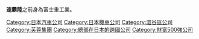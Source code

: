 '''速霸陸'''之前身為富士重工業。

[[Category:日本汽車公司|Category:日本汽車公司]]
[[Category:日本機車公司|Category:日本機車公司]]
[[Category:澀谷區公司|Category:澀谷區公司]]
[[Category:芙蓉集團|Category:芙蓉集團]]
[[Category:總部在日本的跨國公司|Category:總部在日本的跨國公司]]
[[Category:財富500強公司|Category:財富500強公司]]